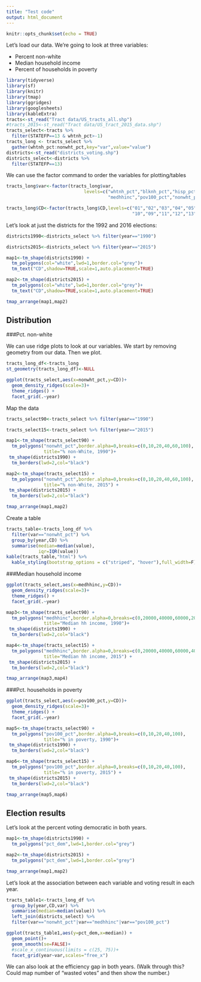 ```yaml
---
title: "Test code"
output: html_document
---
```


```r
knitr::opts_chunk$set(echo = TRUE)
```

Let's load our data. We're going to look at three variables:

* Percent non-white
* Median household income
* Percent of households in poverty

```r
library(tidyverse)
library(sf)
library(knitr)
library(tmap)
library(ggridges)
library(googlesheets)
library(kableExtra)
tracts<-st_read("Tract data/US_tracts_all.shp")
#tracts_2015<-st_read("Tract data/US_tract_2015_data.shp")
tracts_select<-tracts %>%
  filter(STATEFP==13 & whtnh_pct>-1)
tracts_long <- tracts_select %>%
  gather(whtnh_pct:nonwht_pct,key="var",value="value")
districts<-st_read("districts_voting.shp")
districts_select<-districts %>%
  filter(STATEFP==13)
```

We can use the factor command to order the variables for plotting/tables

```r
tracts_long$var<-factor(tracts_long$var,
                             levels=c("whtnh_pct","blknh_pct","hisp_pct","asnnh_pct",
                                      "medhhinc","pov100_pct","nonwht_pct"))

tracts_long$CD<-factor(tracts_long$CD,levels=c("01","02","03","04","05","06","07","08",
                                               "10","09","11","12","13","14"))
```

Let's look at just the districts for the 1992 and 2016 elections:

```r
districts1990<-districts_select %>% filter(year=="1990")

districts2015<-districts_select %>% filter(year=="2015")

map1<-tm_shape(districts1990) + 
  tm_polygons(col="white",lwd=1,border.col="grey")+
  tm_text("CD",shadow=TRUE,scale=1,auto.placement=TRUE)

map2<-tm_shape(districts2015) + 
  tm_polygons(col="white",lwd=1,border.col="grey")+
  tm_text("CD",shadow=TRUE,scale=1,auto.placement=TRUE)

tmap_arrange(map1,map2)
```

## Distribution
###Pct. non-white

We can use ridge plots to look at our variables. We start by removing geometry from our data. Then we plot.

```r
tracts_long_df<-tracts_long
st_geometry(tracts_long_df)<-NULL

ggplot(tracts_select,aes(x=nonwht_pct,y=CD))+
  geom_density_ridges(scale=3)+
  theme_ridges() +
  facet_grid(.~year)
```

Map the data
```r
tracts_select90<-tracts_select %>% filter(year=="1990")

tracts_select15<-tracts_select %>% filter(year=="2015")

map1<-tm_shape(tracts_select90) + 
  tm_polygons("nonwht_pct",border.alpha=0,breaks=c(0,10,20,40,60,100),
              title="% non-White, 1990")+
 tm_shape(districts1990) + 
  tm_borders(lwd=2,col="black") 

map2<-tm_shape(tracts_select15) + 
  tm_polygons("nonwht_pct",border.alpha=0,breaks=c(0,10,20,40,60,100),
              title="% non-White, 2015") +
 tm_shape(districts2015) + 
  tm_borders(lwd=2,col="black") 

tmap_arrange(map1,map2)
```

Create a table

```r
tracts_table<-tracts_long_df %>%
  filter(var=="nonwht_pct") %>%
  group_by(year,CD) %>%
  summarise(median=median(value),
            iqr=IQR(value))
kable(tracts_table,"html") %>%
  kable_styling(bootstrap_options = c("striped", "hover"),full_width=F)
```

###Median household income

```r
ggplot(tracts_select,aes(x=medhhinc,y=CD))+
  geom_density_ridges(scale=3)+
  theme_ridges() +
  facet_grid(.~year)

map3<-tm_shape(tracts_select90) + 
  tm_polygons("medhhinc",border.alpha=0,breaks=c(0,20000,40000,60000,200000),
              title="Median hh income, 1990")+
 tm_shape(districts1990) + 
  tm_borders(lwd=2,col="black") 

map4<-tm_shape(tracts_select15) + 
  tm_polygons("medhhinc",border.alpha=0,breaks=c(0,20000,40000,60000,400000),
              title="Median hh income, 2015") +
 tm_shape(districts2015) + 
  tm_borders(lwd=2,col="black") 

tmap_arrange(map3,map4)
```

###Pct. households in poverty
```r
ggplot(tracts_select,aes(x=pov100_pct,y=CD))+
  geom_density_ridges(scale=3)+
  theme_ridges() +
  facet_grid(.~year)

map5<-tm_shape(tracts_select90) + 
  tm_polygons("pov100_pct",border.alpha=0,breaks=c(0,10,20,40,100),
              title="% in poverty, 1990")+
 tm_shape(districts1990) + 
  tm_borders(lwd=2,col="black") 

map6<-tm_shape(tracts_select15) + 
  tm_polygons("pov100_pct",border.alpha=0,breaks=c(0,10,20,40,100),
              title="% in poverty, 2015") +
 tm_shape(districts2015) + 
  tm_borders(lwd=2,col="black") 

tmap_arrange(map5,map6)
```

## Election results

Let's look at the percent voting democratic in both years.

```r
map1<-tm_shape(districts1990) + 
  tm_polygons("pct_dem",lwd=1,border.col="grey")

map2<-tm_shape(districts2015) + 
  tm_polygons("pct_dem",lwd=1,border.col="grey")

tmap_arrange(map1,map2)
```

Let's look at the association between each variable and voting result in each year.

```r
tracts_table1<-tracts_long_df %>%
  group_by(year,CD,var) %>%
  summarise(median=median(value)) %>%
  left_join(districts_select) %>%
  filter(var=="nonwht_pct"|var=="medhhinc"|var=="pov100_pct")

ggplot(tracts_table1,aes(y=pct_dem,x=median)) +
  geom_point()+
  geom_smooth(se=FALSE)+
  #scale_x_continuous(limits = c(25, 75))+
  facet_grid(year~var,scales="free_x")
```

We can also look at the efficiency gap in both years. 
(Walk through this? Could map number of "wasted votes" and then show the number.)